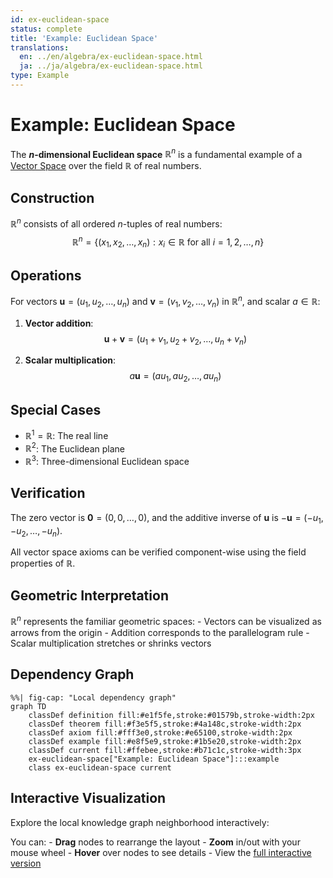```yaml
---
id: ex-euclidean-space
status: complete
title: 'Example: Euclidean Space'
translations:
  en: ../en/algebra/ex-euclidean-space.html
  ja: ../ja/algebra/ex-euclidean-space.html
type: Example
---
```


# Example: Euclidean Space {#ex-euclidean-space}

The **$n$-dimensional Euclidean space** $\mathbb{R}^n$ is a fundamental example of a [Vector Space](def-vector-space.qmd) over the field $\mathbb{R}$ of real numbers.

## Construction

$\mathbb{R}^n$ consists of all ordered $n$-tuples of real numbers:
$$\mathbb{R}^n = \{(x_1, x_2, \ldots, x_n) : x_i \in \mathbb{R} \text{ for all } i = 1, 2, \ldots, n\}$$

## Operations

For vectors $\mathbf{u} = (u_1, u_2, \ldots, u_n)$ and $\mathbf{v} = (v_1, v_2, \ldots, v_n)$ in $\mathbb{R}^n$, and scalar $a \in \mathbb{R}$:

1. **Vector addition**:
   $$\mathbf{u} + \mathbf{v} = (u_1 + v_1, u_2 + v_2, \ldots, u_n + v_n)$$

2. **Scalar multiplication**:
   $$a\mathbf{u} = (au_1, au_2, \ldots, au_n)$$

## Special Cases

- $\mathbb{R}^1 = \mathbb{R}$: The real line
- $\mathbb{R}^2$: The Euclidean plane
- $\mathbb{R}^3$: Three-dimensional Euclidean space

## Verification

The zero vector is $\mathbf{0} = (0, 0, \ldots, 0)$, and the additive inverse of $\mathbf{u}$ is $-\mathbf{u} = (-u_1, -u_2, \ldots, -u_n)$.

All vector space axioms can be verified component-wise using the field properties of $\mathbb{R}$.

## Geometric Interpretation

$\mathbb{R}^n$ represents the familiar geometric spaces:
- Vectors can be visualized as arrows from the origin
- Addition corresponds to the parallelogram rule
- Scalar multiplication stretches or shrinks vectors

## Dependency Graph

```mermaid
%%| fig-cap: "Local dependency graph"
graph TD
    classDef definition fill:#e1f5fe,stroke:#01579b,stroke-width:2px
    classDef theorem fill:#f3e5f5,stroke:#4a148c,stroke-width:2px
    classDef axiom fill:#fff3e0,stroke:#e65100,stroke-width:2px
    classDef example fill:#e8f5e9,stroke:#1b5e20,stroke-width:2px
    classDef current fill:#ffebee,stroke:#b71c1c,stroke-width:3px
    ex-euclidean-space["Example: Euclidean Space"]:::example
    class ex-euclidean-space current
```

## Interactive Visualization

Explore the local knowledge graph neighborhood interactively:

::: {.graph-viz data-id="ex-euclidean-space" data-width="700" data-height="500"}
:::

You can:
- **Drag** nodes to rearrange the layout
- **Zoom** in/out with your mouse wheel
- **Hover** over nodes to see details
- View the [full interactive version](../../output/interactive/en/ex-euclidean-space.html){target="_blank"}
